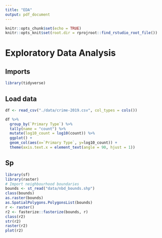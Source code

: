 ```yaml
---
title: "EDA"
output: pdf_document
---
```


```r
knitr::opts_chunk$set(echo = TRUE)
knitr::opts_knit$set(root.dir = rprojroot::find_rstudio_root_file())
```

# Exploratory Data Analysis

## Imports
```r
library(tidyverse)
```

## Load data
```r
df <- read_csv("./data/crime-2019.csv", col_types = cols())
```

```r
df %>%
  group_by(`Primary Type`) %>%
  tally(name = "count") %>%
  mutate(log10_count = log10(count)) %>%
  ggplot() +
  geom_col(aes(x=`Primary Type`, y=log10_count)) +
  theme(axis.text.x = element_text(angle = 90, hjust = 1))
```

## Sp

```r
library(sf)
library(raster)
# Import neighbourhood boundaries
bounds <- st_read("data/nbd_bounds.shp")
class(bounds)
as.raster(bounds)
as.SpatialPolygons.PolygonsList(bounds)
r <- raster()
r2 <- fasterize::fasterize(bounds, r)
class(r2)
str(r2)
raster(r2)
plot(r2)
```
